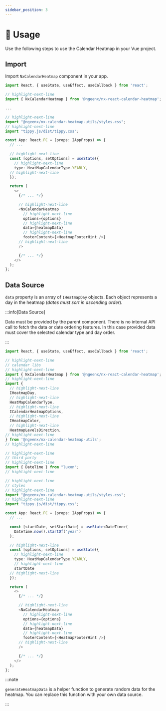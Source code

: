 ```yaml
---
sidebar_position: 3
---
```


# 🚀 Usage

Use the following steps to use the Calendar Heatmap in your Vue project.

## Import

Import `NxCalendarHeatmap` component in your app.

```typescript  title="App.tsx"
import React, { useState, useEffect, useCallback } from 'react';

// highlight-next-line
import { NxCalendarHeatmap } from '@ngeenx/nx-react-calendar-heatmap';

...

// highlight-next-line
import "@ngeenx/nx-calendar-heatmap-utils/styles.css";
// highlight-next-line
import "tippy.js/dist/tippy.css";

const App: React.FC = (props: IAppProps) => {
  // ...

  // highlight-next-line
  const [options, setOptions] = useState({
    // highlight-next-line
    type: HeatMapCalendarType.YEARLY,
  // highlight-next-line
  });

  return (
    <>
      {/* ... */}

      // highlight-next-line
      <NxCalendarHeatmap
        // highlight-next-line
        options={options}
        // highlight-next-line
        data={heatmapData}
        // highlight-next-line
        footerContent={<HeatmapFooterHint />}
      // highlight-next-line
      />

      {/* ... */}
    </>
  );
};
```

## Data Source

`data` property is an array of `IHeatmapDay` objects. Each object represents a day in the heatmap (*dates must sort in ascending order*).

:::info[Data Source]

Data must be provided by the parent component. There is no internal API call to fetch the data or date ordering features. In this case provided data must cover the selected calendar type and day order.

:::

```typescript  title="App.tsx"
import React, { useState, useEffect, useCallback } from 'react';

// highlight-next-line
// calendar libs
// highlight-next-line
import { NxCalendarHeatmap } from '@ngeenx/nx-react-calendar-heatmap';
// highlight-next-line
import {
  // highlight-next-line
  IHeatmapDay,
  // highlight-next-line
  HeatMapCalendarType,
  // highlight-next-line
  ICalendarHeatmapOptions,
  // highlight-next-line
  IHeatmapColor,
  // highlight-next-line
  HeatmapLevelsDirection,
// highlight-next-line
} from '@ngeenx/nx-calendar-heatmap-utils';
// highlight-next-line

// highlight-next-line
// third party
// highlight-next-line
import { DateTime } from "luxon";
// highlight-next-line

// highlight-next-line
// styles
// highlight-next-line
import "@ngeenx/nx-calendar-heatmap-utils/styles.css";
// highlight-next-line
import "tippy.js/dist/tippy.css";

const App: React.FC = (props: IAppProps) => {
  // ...

  const [startDate, setStartDate] = useState<DateTime>(
    DateTime.now().startOf('year')
  );

  // highlight-next-line
  const [options, setOptions] = useState({
    // highlight-next-line
    type: HeatMapCalendarType.YEARLY,
    // highlight-next-line
    startDate
  // highlight-next-line
  });

  return (
    <>
      {/* ... */}

      // highlight-next-line
      <NxCalendarHeatmap
        // highlight-next-line
        options={options}
        // highlight-next-line
        data={heatmapData}
        // highlight-next-line
        footerContent={<HeatmapFooterHint />}
      // highlight-next-line
      />

      {/* ... */}
    </>
  );
};
```

:::note

`generateHeatmapData` is a helper function to generate random data for the heatmap. You can replace this function with your own data source.

:::
